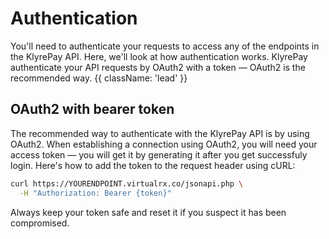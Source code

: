 
# Authentication

You'll need to authenticate your requests to access any of the endpoints in the KlyrePay API. Here, we'll look at how authentication works. KlyrePay authenticate your API requests by OAuth2 with a token — OAuth2 is the recommended way. {{ className: 'lead' }}


## OAuth2 with bearer token

The recommended way to authenticate with the KlyrePay API is by using OAuth2. When establishing a connection using OAuth2, you will need your access token — you will get it by generating it after you get successfuly login. Here's how to add the token to the request header using cURL:

```bash {{ title: 'Example request with bearer token' }}
curl https://YOURENDPOINT.virtualrx.co/jsonapi.php \
  -H "Authorization: Bearer {token}"
```

Always keep your token safe and reset it if you suspect it has been compromised.
